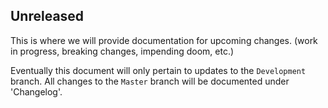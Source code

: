 
<Meta title="Announcements|Unreleased" />

## Unreleased

This is where we will provide documentation for upcoming changes. (work in progress, breaking changes, impending doom, etc.)

Eventually this document will only pertain to updates to the `Development` branch.  All changes to the `Master` branch will be documented under 'Changelog'.

<!-- #### Added -->

<!-- #### Changed -->

<!-- #### Deprecated -->

<!-- #### Removed -->

<!-- #### Fixed -->

<!-- #### Security -->